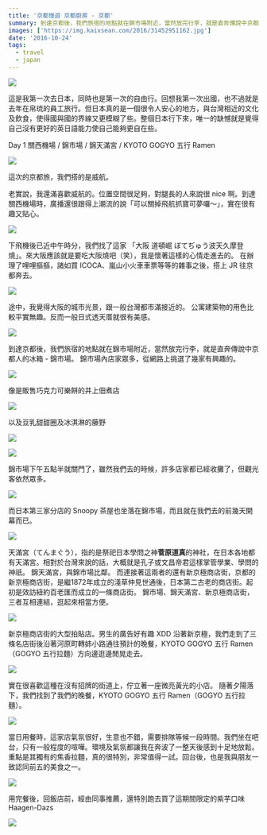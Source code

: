 ```yaml
---
title: '京都慢遊 京都廚房 - 京都'
summary: 到達京都後，我們旅宿的地點就在錦市場附近，當然放完行李，就是直奔傳說中京都人的冰箱 - 錦市場。
images: ['https://img.kaixsean.com/2016/31452951162.jpg']
date: '2016-10-24'
tags:
  - travel
  - japan
---
```


![](https://img.kaixsean.com/2016/31452951162.jpg)

這是我第一次去日本，同時也是第一次的自由行。回想我第一次出國，也不過就是去年在帛琉的員工旅行。但日本真的是一個很令人安心的地方，與台灣相近的文化及飲食，使得國與國的界線又更模糊了些。整個日本行下來，唯一的缺憾就是覺得自己沒有更好的英日語能力使自己能夠更自在些。

Day 1 關西機場 / 錦市場 / 錦天滿宮 / KYOTO GOGYO 五行 Ramen

![](https://img.kaixsean.com/2016/31452953692.jpg)

這次的京都旅，我們搭的是威航。

老實說，我還滿喜歡威航的。位置空間很足夠，對腿長的人來說很 nice 啊。到達關西機場時，廣播還很跟得上潮流的說「可以關掉飛航抓寶可夢囉～」，實在很有趣又貼心。

![](https://img.kaixsean.com/2016/31227185930.jpg)

下飛機後已近中午時分，我們找了這家 「大阪 道頓崛 ぼてぢゅう波天久摩登燒」。來大阪應該就是要吃大阪燒吧（笑），我是懷著這樣的心情走進去的。 在辦理了哩哩摳摳，諸如買 ICOCA、嵐山小火車車票等等的雜事之後，搭上 JR 往京都奔去。

![](https://img.kaixsean.com/2016/31452951542.jpg)

途中，我覺得大阪的城市光景，跟一般台灣都市滿接近的。 公寓建築物的用色比較平實無趣。反而一般日式透天厝就很有美感。

![](https://img.kaixsean.com/2016/31562219826.jpg)

到達京都後，我們旅宿的地點就在錦市場附近，當然放完行李，就是直奔傳說中京都人的冰箱 - 錦市場。 錦市場內店家眾多，從網路上挑選了幾家有興趣的。

![](https://img.kaixsean.com/2016/31452949222.jpg)

像是販售巧克力可樂餅的井上佃煮店

![](https://img.kaixsean.com/2016/31483684981.jpg)

以及豆乳甜甜圈及冰淇淋的藤野

![](https://img.kaixsean.com/2016/30789972933.jpg)

![](https://img.kaixsean.com/2016/31227182700.jpg)

錦市場下午五點半就關門了，雖然我們去的時候，許多店家都已經收攤了，但觀光客依然眾多。

![](https://img.kaixsean.com/2016/32196921641.jpg)

而日本第三家分店的 Snoopy 茶屋也坐落在錦市場，而且就在我們去的前幾天開幕而已。

![](https://img.kaixsean.com/2016/30789980343.jpg)

天滿宮（てんまぐう），指的是祭祀日本學問之神<strong>菅原道真</strong>的神社，在日本各地都有天滿宮。相對於台灣來說的話，大概就是孔子或文昌帝君這樣掌管學業、學問的神祇。 錦天滿宮，與錦市場比鄰。 而連接著這兩者的還有新京極商店街，京都的新京極商店街，是繼1872年成立的淺草仲見世通後，日本第二古老的商店街。起初是效訪紐約百老匯而成立的一條商店街。 錦市場、錦天滿宮、新京極商店街，三者互相連結，逛起來相當方便。

![](https://img.kaixsean.com/2016/31227235930.jpg)

新京極商店街的大型拍貼店。男生的廣告好有趣 XDD 沿著新京極，我們走到了三條名店街後沿著河原町轉姉小路通往預計的晚餐，KYOTO GOGYO 五行 Ramen（GOGYO 五行拉麵）方向邊逛邊閒晃走去。

![](https://img.kaixsean.com/2016/31227235000.jpg)

實在很喜歡這種在沒有招牌的街道上，佇立著一座微亮黃光的小店。 隨著夕陽落下，我們找到了我們的晚餐，KYOTO GOGYO 五行 Ramen（GOGYO 五行拉麵）。

![](https://img.kaixsean.com/2016/31600024375.jpg)

當日用餐時，這家店氣氛很好，生意也不錯，需要排隊等候一段時間。我們坐在吧台，只有一般程度的喧嘩。環境及氣氛都讓我在奔波了一整天後感到十足地放鬆。重點是其獨有的焦香拉麵，真的很特別，非常值得一試。回台後，也是我與朋友一致認同前五的美食之一。

![](https://img.kaixsean.com/2016/31600023665.jpg)

用完餐後，回飯店前，經由同事推薦，還特別跑去買了這期間限定的紫芋口味 Haagen-Dazs

![](https://img.kaixsean.com/2016/31227230870.jpg)
